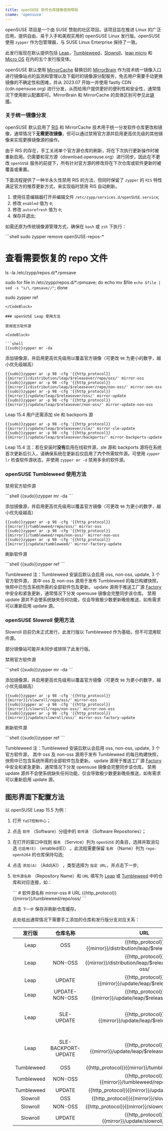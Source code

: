 ```yaml
---
title: openSUSE 软件仓库镜像使用帮助
cname: 'opensuse'
---
```


openSUSE 项目是一个由 SUSE 赞助的社区项目。该项目旨在推进 Linux 的广泛应用，提供自由、易于入手和美观实用的 openSUSE Linux 发行版。openSUSE 使用 `zypper` 作为包管理器，与 SUSE Linux Enterprise 保持了一致。

此发行版现在默认提供包括 [Leap](https://get.opensuse.org/leap/)，[Tumbleweed](https://get.opensuse.org/tumbleweed/)，[Slowroll](https://en.opensuse.org/openSUSE:Slowroll)，[leap micro](https://get.opensuse.org/leapmicro) 和 [Micro OS](https://get.opensuse.org/microos/) 在内的五个发行版变体。

openSUSE 默认使用 [MirrorCache](https://zh.opensuse.org/MirrorCache) 替换旧的 [MirrorBrain](https://zh.opensuse.org/MirrorBrain) 作为技术统一镜像入口进行镜像站点的监测和管理以及下载时的镜像源分配服务，免去用户需要手动更换镜像的不确定性和困难，并从 2023.07 开始一并使用 fastly CDN (cdn.opensuse.org) 进行分发，从而给用户提供更好的便利性和安全性，通常情况下使用默认配置即可。MirrorBrain 和 MirrorCache 的具体区别可参见此[链接](https://opensuse.github.io/MirrorCache/mb_compare/)。

### 关于统一镜像分发

openSUSE 默认启用了 [RIS](https://en.opensuse.org/openSUSE:Standards_Repository_Index_Service) 和 MirrorCache 技术用于统一分发软件仓库更改和镜像，通常情况下**无需更改镜像**，但可以通过禁用官方源并启用更高优先级的其他镜像来实现更换镜像源的操作。

由于 RIS 的存在，手工关闭单个官方源仓库的刷新，将在下次执行更新操作时被重新启用。仍需要和官方源（download.opensuse.org）进行同步，因此在不更改 `openSUSE` 服务的前提下，所有针对官方源的修改将在下次仓库或软件更新时被覆盖或重置。

下面流程提供了一种半永久性禁用 RIS 的方法，但同时保留了 `zypper` 的 `RIS` 特性满足官方的推荐更新方式，来实现临时禁用 RIS 自动刷新。

1. 使用任意编辑器打开并编辑文件 `/etc/zypp/services.d/openSUSE.service`;
2. 修改 `enabled` 值为 `0`;
3. 修改 `autorefresh` 值为 `0`;
4. 保存并退出;

如需还原为传统镜像源管理方式，确保在 `bash` 或 `zsh` 下执行：

<CodeBlock>
```shell
sudo zypper remove openSUSE-repos-*

# 查看需要恢复的 repo 文件
ls -la /etc/zypp/repos.d/*.rpmsave 

sudo for file in /etc/zypp/repos.d/*.rpmsave; do echo mv $file `echo $file | sed -s "s/\.rpmsave//"`; done

sudo zypper ref
```
</CodeBlock>

### openSUSE Leap 使用方法

禁用官方软件源

<CodeBlock>

```shell
{{sudo}}zypper mr -da
```

</CodeBlock>

添加镜像源，并启用更高优先级用以覆盖官方镜像（可更改 `98` 为更小的数字，越小优先级越高）

<CodeBlock>

```shell
{{sudo}}zypper ar -p 98 -cfg '{{http_protocol}}{{mirror}}/distribution/leap/$releasever/repo/oss/' mirror-oss
{{sudo}}zypper ar -p 98 -cfg '{{http_protocol}}{{mirror}}/distribution/leap/$releasever/repo/non-oss/' mirror-non-oss
{{sudo}}zypper ar -p 98 -cfg '{{http_protocol}}{{mirror}}/update/leap/$releasever/oss/' mirror-update
{{sudo}}zypper ar -p 98 -cfg '{{http_protocol}}{{mirror}}/update/leap/$releasever/non-oss/' mirror-update-non-oss
```

</CodeBlock>

Leap 15.4 用户还需添加 sle 和 backports 源

<CodeBlock>

```shell
{{sudo}}zypper ar -p 98 -cfg '{{http_protocol}}{{mirror}}/update/leap/$releasever/sle/' mirror-sle-update
{{sudo}}zypper ar -p 98 -cfg '{{http_protocol}}{{mirror}}/update/leap/$releasever/backports/' mirror-backports-update
```

</CodeBlock>

Leap 15.4 注：若在安装时**没有**启用在线软件源，sle 源和 backports 源将在系统首次更新后引入，请确保系统在更新后仅启用了**六个**所需软件源。可使用 `zypper lr` 检查软件源状态，并使用 `zypper mr -d` 禁用多余的软件源。

### openSUSE Tumbleweed 使用方法

禁用官方软件源

<CodeBlock>
```shell
{{sudo}}zypper mr -da
```
</CodeBlock>

添加镜像源，并启用更高优先级用以覆盖官方镜像（可更改 `98` 为更小的数字，越小优先级越高）

<CodeBlock>

```shell
{{sudo}}zypper ar -p 98 -cfg '{{http_protocol}}{{mirror}}/tumbleweed/repo/oss/' mirror-oss
{{sudo}}zypper ar -p 98 -cfg '{{http_protocol}}{{mirror}}/tumbleweed/repo/non-oss/' mirror-non-oss
{{sudo}}zypper ar -p 98 -cfg '{{http_protocol}}{{mirror}}/update/tumbleweed/' mirror-factory-update
```

</CodeBlock>

刷新软件源

<CodeBlock>
```shell
{{sudo}}zypper ref
```
</CodeBlock>

Tumbleweed 注：Tumbleweed 安装后默认会启用 oss, non-oss, update, 3 个官方软件源，
其中 oss 及 non-oss 源用于发布 Tumbleweed 的每日构建快照，快照中已包含系统所需的全部软件包及更新。
update 源用于推送工厂源 [Factory](https://build.opensuse.org/project/show/openSUSE:Factory) 中安全和紧急更新，通常情况下分发 opensuse 镜像会完整同步该仓库。 
禁用 update 源并不会使系统缺失任何功能，仅会导致极少数更新晚些推送，如有需求可以重新启用 update 源。


### openSUSE Slowroll 使用方法

Slowroll 目前仍未正式发行，此发行版以 Tumbleweed 作为基础，但不可混用软件源。

部分镜像站可能并未同步或排除了此发行版。

禁用官方软件源

<CodeBlock>
```shell
{{sudo}}zypper mr -da
```
</CodeBlock>

添加镜像源，并启用更高优先级用以覆盖官方镜像（可更改 `98` 为更小的数字，越小优先级越高）

<CodeBlock>

```shell
{{sudo}}zypper ar -p 98 -cfg '{{http_protocol}}{{mirror}}/slowroll/repo/oss/' mirror-oss
{{sudo}}zypper ar -p 98 -cfg '{{http_protocol}}{{mirror}}/slowroll/repo/non-oss/' mirror-non-oss
{{sudo}}zypper ar -p 98 -cfg '{{http_protocol}}{{mirror}}/update/slowroll/oss/' mirror-oss-factory-update
```

</CodeBlock>

刷新软件源

<CodeBlock>
```shell
{{sudo}}zypper ref
```
</CodeBlock>

Tumbleweed 注：Tumbleweed 安装后默认会启用 oss, non-oss, update, 3 个官方软件源，
其中 oss 及 non-oss 源用于发布 Tumbleweed 的每日构建快照，快照中已包含系统所需的全部软件包及更新。
update 源用于推送工厂源 [Factory](https://build.opensuse.org/project/show/openSUSE:Factory) 中安全和紧急更新，通常情况下分发 opensuse 镜像会完整同步该仓库。 
禁用 update 源并不会使系统缺失任何功能，仅会导致极少数更新晚些推送，如有需求可以重新启用 update 源。


## 图形界面下配置方法

以 openSUSE Leap 15.5 为例：

1. 打开 `YaST控制中心`；
2. 点击 `软件` （Software）分组中的 `软件源` （Software Repositories）；
3. 在打开的窗口中找到 `服务` （Service）列为 `openSUSE` 的条目，选择并取消勾选 `已启用(E)` （enabled(E)） 。此流程需要保留 `名称` （Name）列为 `repo-openh264` 的仓库保持勾选;
4. 点击 `添加(A)` （Add(A)） ，类型选择为 `指定 URL`，并点击下一步;
5. `软件源名称` （Repository Name）和 `URL` 填写为 [Leap](#openSUSE-Leap-使用方法) 或 [Tumbleweed](#opensuse-tumbleweed-使用方法) 中的仓库和对应连接，如：

    <CodeBlock>
    ```
    # 软件源名称
    mirror-oss
    # URL
    {{http_protocol}}{{mirror}}/tumbleweed/repo/oss/
    ```
    </CodeBlock>

    点击 `下一步` 保存并刷新仓库缓存。

    此处给出通常情况下需要手工添加的仓库和发行版分支对应关系：

    |发行版 | 仓库名称|URL|备注|
    |:-:|:-:|:-:|:-:|
    |Leap|OSS|{{http_protocol}}{{mirror}}/distribution/leap/$releasever/repo/oss/|-|
    |Leap|NON-OSS|{{http_protocol}}{{mirror}}/distribution/leap/$releasever/repo/non-oss/|-|
    |Leap|UPDATE|{{http_protocol}}{{mirror}}/update/leap/$releasever/oss/|-|
    |Leap|UPDATE-NON-OSS|{{http_protocol}}{{mirror}}/update/leap/$releasever/non-oss/|-|
    |Leap|SLE-UPDATE|{{http_protocol}}{{mirror}}/update/leap/$releasever/sle/|仅使用 Backport 时需要添加|
    |Leap|SLE-BACKPORT-UPDATE|{{http_protocol}}{{mirror}}/update/leap/$releasever/backports/|仅使用 Backport 时需要添加|
    |Tumbleweed|OSS|{{http_protocol}}{{mirror}}/tumbleweed/repo/oss/|-|
    |Tumbleweed|NON-OSS|{{http_protocol}}{{mirror}}/tumbleweed/repo/non-oss/|-|
    |Tumbleweed|UPDATE|{{http_protocol}}{{mirror}}/update/tumbleweed/|-|
    |Slowroll|OSS|{{http_protocol}}{{mirror}}/slowroll/repo/oss/|-|
    |Slowroll|NON-OSS|{{http_protocol}}{{mirror}}/slowroll/repo/non-oss/|-|
    |Slowroll|UPDATE|{{http_protocol}}{{mirror}}/update/slowroll/repo/oss/|-|


